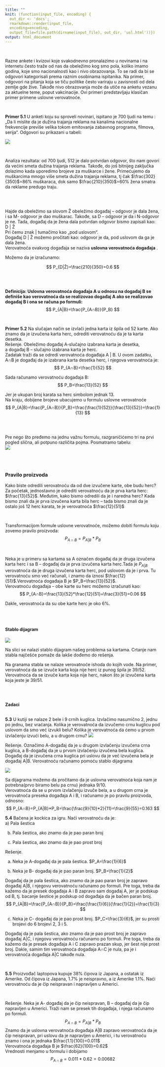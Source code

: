 ```yaml
---
title: ""
knit: (function(input_file, encoding) {
  out_dir <- 'docs';
  rmarkdown::render(input_file, 
  encoding=encoding,
  output_file=file.path(dirname(input_file), out_dir, 'usl.html'))})
output: html_document
---
```


<br>

Razne ankete i kvizovi koje svakodnevno pronalazimo u novinama i na internetu često traže od nas da obeležimo kog smo pola, koliko imamo godina, koje smo nacionalnosti kao i nivo obrazovanja. To se radi da bi se odgovori kategorisali prema raznim osobinama ispitanika. Na primer, odgovori na pitanja koja se tiču politike često variraju u zavisnosti od dela zemlje gde žive. Takođe nivo obrazovanja može da utiče na anketu vezanu za aktuelne teme, poput vakcinacije. Ovi primeri predstavljaju klasičan primer primene uslovne verovatnoće.


<br>


**Primer 5.1** U anketi koju su sproveli novinari, ispitano je 700 ljudi na temu : „Da li mislite da je dužina trajanja reklama na kanalima nacionalne frekvencije previše velika tokom emitovanja zabavnog programa, filmova, serija“. Odgovori su prikazani u tabeli:


![](tabela5.png)


<br>


Analiza rezultata: od 700 ljudi, 512 je dalo potvrdan odgovor, što nam govori da većini smeta dužina trajanja reklama. Takođe, do još bitnijeg zaključka dolazimo kada uporedimo brojeve za muškarce i žene. Primećujemo da muškarcima mnogo više smeta dužina trajanja reklama, tj čak $\frac{302}{350}$=86% muškaraca, dok samo $\frac{210}{350}$=60% žena smatra da reklame predugo traju.


<br>
<br>

Hajde da obeležimo sa slovom Ž obeležimo događaj – odgovor je dala žena, i sa M- odgovor je dao muškarac. Takođe, sa D – odgovor je da i N-odgovor je ne. Tada, događaj da je žena dala potvrdan odgovor bismo zapisali kao:  
D | Ž    
Pri čemu znak | tumačimo kao „pod uslovom“.   
Događaj D | Ž možemo pročitati kao: odgovor je da, pod uslovom da ga je dala žena.  
Verovatnoća ovakvog događaja se naziva **uslovna verovatnoća događaja** .    

Možemo da je izračunamo:  

$$
P_{D|Ž}=\frac{210}{350}=0.6
$$
  

<br>
<br>
  
**Definicija: Uslovna verovatnoća događaja A u odnosu na događaj B se definiše kao verovatnoća da se realizovao događaj A ako se realizovao događaj B i ona se računa po formuli:**
$$
P_{A|B}=\frac{P_{A∩B}}{P_B}
$$


<br>

**Primer 5.2** Na slučajan način  se izvlači jedna karta iz špila od 52 karte. Ako znamo da je izvučena karta herc, odrediti verovatnoću da je ta karta desetka.  
Rešenje. Obeležimo događaj A-slučajno izabrana karta je desetka,  
a događaj B – slučajno izabrana karta je herc.  
Zadatak traži da se odredi verovatnoća događaja A | B. 
U ovom zadatku,  A∩B je događaj da je izabrana karta desetka herc, i njegova verovatnoća je:
$$
P_{A∩B}=\frac{1}{52}
$$
  
Sada računamo verovatnoću događaja B:
$$
P_B=\frac{13}{52}
$$
  
Jer je ukupan broj karata sa herc simbolom jednak 13.  
Na kraju, dobijene brojeve ubacujemo u formulu uslovne verovatnoće
$$
P_{A|B}=\frac{P_{A∩B}}{P_B}=\frac{\frac{1}{52}}{\frac{13}{52}}=\frac{1}{13}
$$
  
  

<br>
<br>

Pre nego što pređemo na jednu važnu formulu, razgraničićemo tri na prvi pogled slična, ali potpuno različita pojma. Posmatramo tabelu:  
![](tab.png)

<br>
<br>

### Pravilo proizvoda

Kako biste odredili verovatnoću da od dve izvučene karte, obe budu herc? Za početak, jednostavno je odrediti verovatnoću da je prva karta herc: $\frac{13}{52}$. Međutim, kako bismo odredili da je i naredna herc? Kada bismo znali da je prva izvučena karta bila herc – tada bismo znali da je ostalo još 12 herc karata, te je verovatnoća $\frac{12}{51}$  

<br>

Transformacijom formule uslovne verovatnoće, možemo dobiti formulu koju zovemo pravilo proizvoda:  
$$
P_{A∩B}=P_{A|B}*P_B
$$


<br>
  
Neka je u primeru sa kartama sa A označen događaj da je druga izvučena karta herc i sa B – događaj da je prva izvučena karta herc.Tada je $P_{A|B}$ verovatnoća da je druga izvučena karta herc, pod uslovom da je i prva. Tu verovatnoću smo već računali, i znamo da iznosi $\frac{12}{51}$.Verovatnoća događaja B je $P_B=\frac{13}{52}$.  
Verovatnoću događaja  – obe karte su herc možemo izračunati kao:
$$
P_{A∩B}=\frac{13}{52}*\frac{12}{51}=\frac{3}{51}=0.06
$$
  
Dakle, verovatnoća da su obe karte herc je oko 6%.  


<br>
<br>


#### Stablo dijagram  


![](stablo1.png)
   
   
 Na slici se nalazi stablo dijagram našeg problema sa kartama. Crtanje nam stabla najčešće pomaže da lakše dođemo do rešenja.    
 

Na granama stabla se nalaze verovatnoće ishoda do kojih vode. Na primer, verovatnoća da se izvuče karta koja nije herc iz punog špila je 39/52. Verovatnoća da se izvuče karta koja nije herc, nakon što je izvučena karta koja jeste je 39/51.  
  
 <br>
 <br>
 
**Zadaci **  
<br>

**5.3** U kutiji se nalaze 2 bele i 9 crnih kuglica. Izvlačimo nasumično 2, jednu po jednu, bez vraćanja. Kolika je verovatnoća da izvučemo crnu kuglicu pod uslovom da smo već izvukli belu? Kolika je verovatnoća da ćemo u prvom izvlačenju izvući belu, a u drugom crnu? 
![](kutija.jpg)
  
Rešenje. Označimo A-događaj da je u drugom izvlačenju izvučena crna kuglica, a B-događaj da je u prvom izvlačenju izvučena bela kuglica. Događaj da je izvučena crna kuglica pri uslovu da je već izvučena bela je događaj A|B. Verovatnoću računamo pomoću stablo dijagrama  

![](stablo2.png)
 
Sa dijagrama možemo da pročitamo da je uslovna verovatnoća koja nam je potrebna(prvo biramo belu pa crnu) jednaka 9/10.  
Verovatnoća da se u prvom izvlačenju izvuče bela, a u drugom crna je verovatnoća preseka događaja A i B, i računamo je po pravilu proizvoda, odnosno:  
$$
P_{A∩B}=P_{A|B}*P_B=\frac{\frac{9}{10}*2}{11}=\frac{9}{55}=0.163
$$  
  
  
**5.4** Bačena je kockica za igru. Naći verovatnoću da je:  
a) Pala šestica  

b) Pala šestica, ako znamo da je pao paran broj    

c) Pala šestica, ako znamo da je pao prost broj  

Rešenje.  

a) Neka je A-događaj da je pala šestica. $P_A=\frac{1}{6}$   

b) Neka je B- događaj da je pao paran broj. $P_B=\frac{1}{2}$   

Događaj da je pala šestica, ako znamo da je pao paran broj je zapravo događaj A|B, i njegovu verovatnoću računamo po formuli. Pre toga, treba da kažemo da je presek događaja A i B zapravo sam događaj A, jer je podskup od B, tj. bacanje šestice je podskup od događaja da je bačen paran broj.
$$
P_{A|B}=\frac{P_{A∩B}}{P_B}=\frac{\frac{1}{6}}{\frac{1}{2}}=\frac{1}{3}
$$
  
c) Neka je C- događaj da je pao prost broj. $P_C=\frac{3}{6}$, jer su prosti brojevi do 6 brojevi 2, 3 i 5.  

Događaj da je pala šestica, ako znamo da je pao prost broj je zapravo događaj A|C, i njegovu verovatnoću računamo po formuli. Pre toga, treba da kažemo da je presek događaja A i C zapravo prazan skup, jer šest nije prost broj. Dakle, samim tim verovatnoća događaja A∩C je nula, pa je i verovatnoća događaja A|C takođe nula.  

<br>
  
**5.5** Proizvođač laptopova kupuje 38% čipova iz Japana, a ostatak iz Amerike. Od čipova iz Japana, 1.7% je neispravno, a iz Amerike 1.1%. Naći verovatnoću da je čip neispravan i napravljen u Americi.  
  
<br>

Rešenje. Neka je A- događaj da je čip neispravan, B – događaj da je čip napravljen u Americi. Traži nam se presek tih događaja, i njega računamo po formuli.
$$
P_{A∩B}=P_{A|B}*P_B
$$
Znamo da je uslovna verovatnoća događaja A|B zapravo verovatnoća da je čip neispravan, pri uslovu da je napravljen u Americi, i tu verovatnoću znamo i ona je jednaka $\frac{1.1}{100}=0.011$  
Verovatnoća događaja B je $\frac{62}{100}=0.62$  
Vrednosti menjamo u formulu i dobijamo 
$$
P_{A∩B}=0.011*0.62=0.00682
$$


